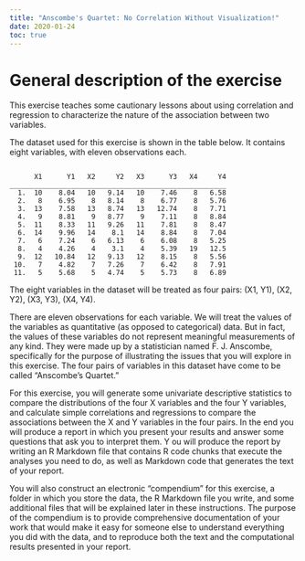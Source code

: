 ---
title: "Anscombe's Quartet: No Correlation Without Visualization!"
date: 2020-01-24
toc: true
---
# General description of the exercise

This exercise teaches some cautionary lessons about using correlation and regression to
characterize the nature of the association between two variables.

The dataset used for this exercise is shown in the table below. It contains eight variables,
with eleven observations each.

```

      X1      Y1   X2     Y2   X3      Y3   X4     Y4  
_____________________________________________________
  1.  10    8.04   10   9.14   10    7.46    8   6.58 
  2.   8    6.95    8   8.14    8    6.77    8   5.76 
  3.  13    7.58   13   8.74   13   12.74    8   7.71 
  4.   9    8.81    9   8.77    9    7.11    8   8.84 
  5.  11    8.33   11   9.26   11    7.81    8   8.47 
  6.  14    9.96   14    8.1   14    8.84    8   7.04 
  7.   6    7.24    6   6.13    6    6.08    8   5.25 
  8.   4    4.26    4    3.1    4    5.39   19   12.5 
  9.  12   10.84   12   9.13   12    8.15    8   5.56 
 10.   7    4.82    7   7.26    7    6.42    8   7.91 
 11.   5    5.68    5   4.74    5    5.73    8   6.89 
```

The eight variables in the dataset will be treated as four pairs: (X1, Y1), (X2, Y2), (X3, Y3), (X4, Y4).

There are eleven observations for each variable.  We will treat the values of the variables as quantitative (as opposed to categorical) data.  But in fact, the values of these variables do not represent meaningful measurements of any kind.  They were made up by a statistician named F. J. Anscombe, specifically for the purpose of illustrating the issues that you will explore in this exercise.  The four pairs of variables in this dataset have come to be called "Anscombe's Quartet."

For this exercise, you will generate some univariate descriptive statistics to compare the distributions of the four X variables and the four Y variables, and calculate simple correlations and regressions to compare the associations between the X and Y variables in the four pairs.  In the end you will produce a report in which you present your results and answer some questions that ask you to interpret them.
Y
ou will produce the report by writing an R Markdown file that contains R code chunks that execute the analyses you need to do, as well as Markdown code that generates the text of your report.

You will also construct an electronic "compendium" for this exercise, a folder in which you store the data, the R Markdown file you write, and some additional files that will be explained later in these instructions.  The purpose of the compendium is to provide comprehensive documentation of your work that would make it easy for someone else to understand everything you did with the data, and to reproduce both the text and the computational results presented in your report.

